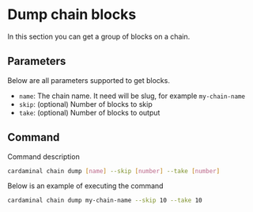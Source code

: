 # Dump chain blocks

In this section you can get a group of blocks on a chain.

## Parameters

Below are all parameters supported to get blocks.

- `name`: The chain name. It need will be slug, for example `my-chain-name`
- `skip`: (optional) Number of blocks to skip
- `take`: (optional) Number of blocks to output

## Command

Command description

```sh
cardaminal chain dump [name] --skip [number] --take [number]
```

Below is an example of executing the command

```sh
cardaminal chain dump my-chain-name --skip 10 --take 10
```
